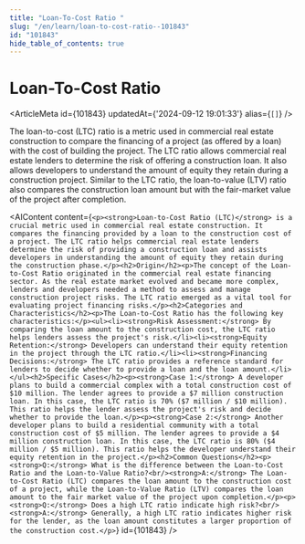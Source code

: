 ```yaml
---
title: "Loan-To-Cost Ratio "
slug: "/en/learn/loan-to-cost-ratio--101843"
id: "101843"
hide_table_of_contents: true
---
```



# Loan-To-Cost Ratio 

<ArticleMeta id={101843} updatedAt={'2024-09-12 19:01:33'} alias={`[]`} />
<div className='border-solid border-b border-t-0 my-4 border-[var(--ifm-color-gray-300)]' />

The loan-to-cost (LTC) ratio is a metric used in commercial real estate construction to compare the financing of a project (as offered by a loan) with the cost of building the project. The LTC ratio allows commercial real estate lenders to determine the risk of offering a construction loan. It also allows developers to understand the amount of equity they retain during a construction project. Similar to the LTC ratio, the loan-to-value (LTV) ratio also compares the construction loan amount but with the fair-market value of the project after completion.

<AIContent content={`<p><strong>Loan-to-Cost Ratio (LTC)</strong> is a crucial metric used in commercial real estate construction. It compares the financing provided by a loan to the construction cost of a project. The LTC ratio helps commercial real estate lenders determine the risk of providing a construction loan and assists developers in understanding the amount of equity they retain during the construction phase.</p><h2>Origin</h2><p>The concept of the Loan-to-Cost Ratio originated in the commercial real estate financing sector. As the real estate market evolved and became more complex, lenders and developers needed a method to assess and manage construction project risks. The LTC ratio emerged as a vital tool for evaluating project financing risks.</p><h2>Categories and Characteristics</h2><p>The Loan-to-Cost Ratio has the following key characteristics:</p><ul><li><strong>Risk Assessment:</strong> By comparing the loan amount to the construction cost, the LTC ratio helps lenders assess the project's risk.</li><li><strong>Equity Retention:</strong> Developers can understand their equity retention in the project through the LTC ratio.</li><li><strong>Financing Decisions:</strong> The LTC ratio provides a reference standard for lenders to decide whether to provide a loan and the loan amount.</li></ul><h2>Specific Cases</h2><p><strong>Case 1:</strong> A developer plans to build a commercial complex with a total construction cost of $10 million. The lender agrees to provide a $7 million construction loan. In this case, the LTC ratio is 70% ($7 million / $10 million). This ratio helps the lender assess the project's risk and decide whether to provide the loan.</p><p><strong>Case 2:</strong> Another developer plans to build a residential community with a total construction cost of $5 million. The lender agrees to provide a $4 million construction loan. In this case, the LTC ratio is 80% ($4 million / $5 million). This ratio helps the developer understand their equity retention in the project.</p><h2>Common Questions</h2><p><strong>Q:</strong> What is the difference between the Loan-to-Cost Ratio and the Loan-to-Value Ratio?<br/><strong>A:</strong> The Loan-to-Cost Ratio (LTC) compares the loan amount to the construction cost of a project, while the Loan-to-Value Ratio (LTV) compares the loan amount to the fair market value of the project upon completion.</p><p><strong>Q:</strong> Does a high LTC ratio indicate high risk?<br/><strong>A:</strong> Generally, a high LTC ratio indicates higher risk for the lender, as the loan amount constitutes a larger proportion of the construction cost.</p>`} id={101843} />
